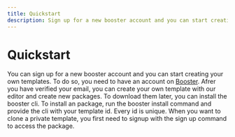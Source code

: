 ```yaml
---
title: Quickstart
description: Sign up for a new booster account and you can start creating your own templates.
---
```


# Quickstart

You can sign up for a new booster account and you can start creating your own templates. To do so, you need to have an account on [Booster](https://booster.computer). Afrer you have verified your email, you can create your own template with our editor and create new packages. To download them later, you can install the booster cli. To install an package, run the booster install command and provide the cli with your template id. Every id is unique. When you want to clone a private template, you first need to signup with the sign up command to access the package.

